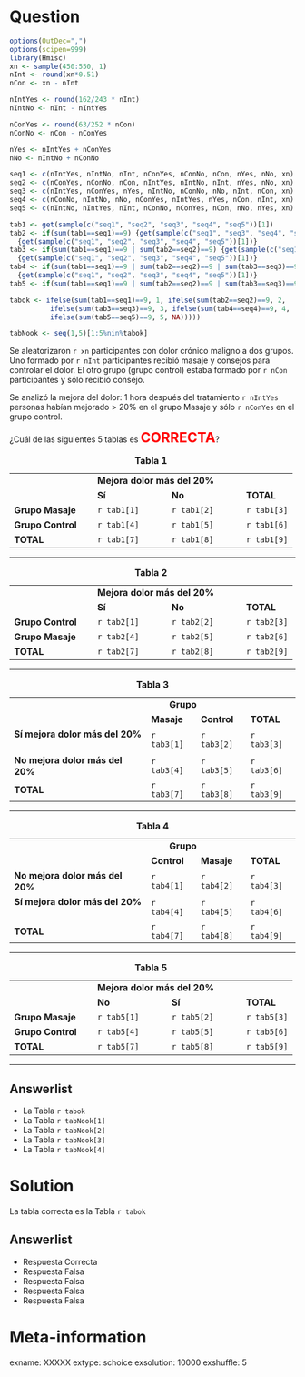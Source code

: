 Question
========
```r
options(OutDec=",")
options(scipen=999)
library(Hmisc)
xn <- sample(450:550, 1)
nInt <- round(xn*0.51)  
nCon <- xn - nInt

nIntYes <- round(162/243 * nInt)
nIntNo <- nInt - nIntYes

nConYes <- round(63/252 * nCon)
nConNo <- nCon - nConYes

nYes <- nIntYes + nConYes
nNo <- nIntNo + nConNo

seq1 <- c(nIntYes, nIntNo, nInt, nConYes, nConNo, nCon, nYes, nNo, xn)
seq2 <- c(nConYes, nConNo, nCon, nIntYes, nIntNo, nInt, nYes, nNo, xn)
seq3 <- c(nIntYes, nConYes, nYes, nIntNo, nConNo, nNo, nInt, nCon, xn)
seq4 <- c(nConNo, nIntNo, nNo, nConYes, nIntYes, nYes, nCon, nInt, xn)
seq5 <- c(nIntNo, nIntYes, nInt, nConNo, nConYes, nCon, nNo, nYes, xn)

tab1 <- get(sample(c("seq1", "seq2", "seq3", "seq4", "seq5"))[1])
tab2 <- if(sum(tab1==seq1)==9) {get(sample(c("seq1", "seq3", "seq4", "seq5"))[1])} else 
  {get(sample(c("seq1", "seq2", "seq3", "seq4", "seq5"))[1])}
tab3 <- if(sum(tab1==seq1)==9 | sum(tab2==seq2)==9) {get(sample(c("seq1", "seq2", "seq4", "seq5"))[1])} else 
  {get(sample(c("seq1", "seq2", "seq3", "seq4", "seq5"))[1])}
tab4 <- if(sum(tab1==seq1)==9 | sum(tab2==seq2)==9 | sum(tab3==seq3)==9 ){get(sample(c("seq1", "seq2", "seq3", "seq5"))[1])} else 
  {get(sample(c("seq1", "seq2", "seq3", "seq4", "seq5"))[1])}
tab5 <- if(sum(tab1==seq1)==9 | sum(tab2==seq2)==9 | sum(tab3==seq3)==9 | sum(tab4==seq4)==9){get(sample(c("seq1", "seq2", "seq3", "seq4"))[1])} else get("seq5")

tabok <- ifelse(sum(tab1==seq1)==9, 1, ifelse(sum(tab2==seq2)==9, 2,
          ifelse(sum(tab3==seq3)==9, 3, ifelse(sum(tab4==seq4)==9, 4,
          ifelse(sum(tab5==seq5)==9, 5, NA)))))

tabNook <- seq(1,5)[1:5%nin%tabok]

```
Se aleatorizaron `r xn` participantes con dolor crónico maligno a dos grupos. Uno formado por `r nInt` participantes recibió masaje y consejos para controlar el dolor. El otro grupo (grupo control) estaba formado por `r nCon` participantes y sólo recibió consejo.

Se analizó la mejora del dolor: 1 hora después del tratamiento `r nIntYes` personas habían mejorado $>$ 20% en el grupo Masaje y sólo `r nConYes` en el grupo control. 

¿Cuál de las siguientes 5 tablas es <font size="5"> <span style="color: red;">**CORRECTA**</span></font>?


<table> 
  <caption>**Tabla 1**</caption> 
  <tr> 
    <td>&emsp;&emsp;</td> 
    <td colspan="2">**Mejora dolor más del 20%** &emsp; &emsp;</td> 
    <td>&emsp;&emsp;</td> 
  </tr> 
  <tr> 
    <td>&emsp;</td> 
    <td>**Sí**</td>
    <td>**No**</td>
    <td>**TOTAL**</td>
  </tr>
  <tr> 
    <td>**Grupo Masaje** &emsp;</td> 
    <td>`r tab1[1]`</td>
    <td>`r tab1[2]`</td>
    <td>`r tab1[3]`</td>
  </tr>
  <tr> 
    <td>**Grupo Control** &emsp;</td> 
    <td>`r tab1[4]`</td>
    <td>`r tab1[5]`</td>
    <td>`r tab1[6]`</td>
  </tr>
  <tr> 
    <td>**TOTAL** &emsp;</td> 
    <td>`r tab1[7]`</td>
    <td>`r tab1[8]`</td>
    <td>`r tab1[9]`</td>
  </tr>
</table>

-----

<table> 
  <caption>**Tabla 2**</caption> 
  <tr> 
    <td>&emsp;&emsp;</td> 
    <td colspan="2">**Mejora dolor más del 20%** &emsp; &emsp;</td> 
    <td>&emsp;&emsp;</td> 
  </tr> 
  <tr> 
    <td>&emsp;</td> 
    <td>**Sí**</td>
    <td>**No**</td>
    <td>**TOTAL**</td>
  </tr>
  <tr> 
    <td>**Grupo Control** &emsp;</td> 
    <td>`r tab2[1]`</td>
    <td>`r tab2[2]`</td>
    <td>`r tab2[3]`</td>
  </tr>
  <tr> 
    <td>**Grupo Masaje** &emsp;</td> 
    <td>`r tab2[4]`</td>
    <td>`r tab2[5]`</td>
    <td>`r tab2[6]`</td>
  </tr>
  <tr> 
    <td>**TOTAL** &emsp;</td> 
    <td>`r tab2[7]`</td>
    <td>`r tab2[8]`</td>
    <td>`r tab2[9]`</td>
  </tr>
</table>

-----

<table> 
  <caption>**Tabla 3**</caption> 
  <tr> 
    <td>&emsp;&emsp;</td> 
    <td colspan="2">&emsp;&emsp;**Grupo** &emsp; &emsp;</td> 
    <td>&emsp;&emsp;</td> 
  </tr> 
  <tr> 
    <td>&emsp;</td> 
    <td>**Masaje**</td>
    <td>**Control**</td>
    <td>**TOTAL**</td>
  </tr>
  <tr> 
    <td>**Sí mejora dolor más del 20%** &emsp;</td> 
    <td>`r tab3[1]`</td>
    <td>`r tab3[2]`</td>
    <td>`r tab3[3]`</td>
  </tr>
  <tr> 
    <td>**No mejora dolor más del 20%** &emsp;</td> 
    <td>`r tab3[4]`</td>
    <td>`r tab3[5]`</td>
    <td>`r tab3[6]`</td>
  </tr>
  <tr> 
    <td>**TOTAL** &emsp;</td> 
    <td>`r tab3[7]`</td>
    <td>`r tab3[8]`</td>
    <td>`r tab3[9]`</td>
  </tr>
</table>

-----

<table> 
  <caption>**Tabla 4**</caption> 
  <tr> 
    <td>&emsp;&emsp;</td> 
    <td colspan="2">&emsp;&emsp;**Grupo** &emsp; &emsp;</td> 
    <td>&emsp;&emsp;</td> 
  </tr> 
  <tr> 
    <td>&emsp;</td> 
    <td>**Control**</td>
    <td>**Masaje**</td>
    <td>**TOTAL**</td>
  </tr>
  <tr> 
    <td>**No mejora dolor más del 20%** &emsp;</td> 
    <td>`r tab4[1]`</td>
    <td>`r tab4[2]`</td>
    <td>`r tab4[3]`</td>
  </tr>
  <tr> 
    <td>**Sí mejora dolor más del 20%** &emsp;</td> 
    <td>`r tab4[4]`</td>
    <td>`r tab4[5]`</td>
    <td>`r tab4[6]`</td>
  </tr>
  <tr> 
    <td>**TOTAL** &emsp;</td> 
    <td>`r tab4[7]`</td>
    <td>`r tab4[8]`</td>
    <td>`r tab4[9]`</td>
  </tr>
</table>

-----

<table> 
  <caption>**Tabla 5**</caption> 
  <tr> 
    <td>&emsp;&emsp;</td> 
    <td colspan="2">**Mejora dolor más del 20%** &emsp; &emsp;</td> 
    <td>&emsp;&emsp;</td> 
  </tr> 
  <tr> 
    <td>&emsp;</td> 
    <td>**No**</td>
    <td>**Sí**</td>
    <td>**TOTAL**</td>
  </tr>
  <tr> 
    <td>**Grupo Masaje** &emsp;</td> 
    <td>`r tab5[1]`</td>
    <td>`r tab5[2]`</td>
    <td>`r tab5[3]`</td>
  </tr>
  <tr> 
    <td>**Grupo Control** &emsp;</td> 
    <td>`r tab5[4]`</td>
    <td>`r tab5[5]`</td>
    <td>`r tab5[6]`</td>
  </tr>
  <tr> 
    <td>**TOTAL** &emsp;</td> 
    <td>`r tab5[7]`</td>
    <td>`r tab5[8]`</td>
    <td>`r tab5[9]`</td>
  </tr>
</table>

-----

Answerlist
----------
* La Tabla `r tabok`
* La Tabla `r tabNook[1]`
* La Tabla `r tabNook[2]`
* La Tabla `r tabNook[3]`
* La Tabla `r tabNook[4]`


Solution
========
La tabla correcta es la Tabla `r tabok`



Answerlist
----------
* Respuesta Correcta
* Respuesta Falsa
* Respuesta Falsa
* Respuesta Falsa
* Respuesta Falsa



Meta-information
================
exname: XXXXX
extype: schoice
exsolution: 10000
exshuffle: 5
